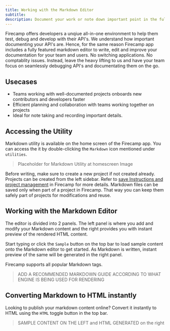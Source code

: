 ```yaml
---
title: Working with the Markdown Editor
subtitle:
description: Document your work or note down important point in the fully featured Markdown editor available in Firecamp
---
```


Firecamp offers developers a unqiue all-in-one environment to help them test, debug and develop with their API's. We understand how important documenting your API's are. Hence, for the same reason Firecamp app includes a fully featured markdown editor to write, edit and improve your documentation for your team and users. No switching applications. No comptablity issues. Instead, leave the heavy lifting to us and have your team focus on seamlessly debugging API's and documentating them on the go.

## Usecases
- Teams working with well-documented projects onboards new contributors and developers faster
- Efficient planning and collaboration with teams working together on projects
- Ideal for note taking and recording important details.

## Accessing the Utility

Markdown utility is available on the home screen of the Firecamp app. You can access the it by double-clicking the `Markdown` icon mentioned under `utilities`.

> Placeholder for Markdown Utility at homescreen Image

Before writing, make sure to create a new project if not created already. Projects can be created from the left sidebar. Refer to [save Instructions and project management](http://project_management.md) in Firecamp for more details. Markdown files can be saved only when part of a project in Firecamp. That way you can keep them safely part of projects for modifications and reuse.

## Working with the Markdown Editor

The editor is divided into 2 panels. The left panel is where you add and modify your Markdown content and the right provides you with instant preview of the rendered HTML content.

Start typing or click the `Sample` button on the top bar to load sample content onto the Markdown editor to get started. As Markdown is written, instant preview of the same will be generated in the right panel.

Firecamp supports all popular Markdown tags.

> ADD A RECOMMENDED MARKDOWN GUIDE ACCORDING TO WHAT ENGINE IS BEING USED FOR RENDERING

## Converting Markdown to HTML instantly

Looking to publish your markdown content online? Convert it instantly to HTML using the `HTML` toggle button in the top bar.

> SAMPLE CONTENT ON THE LEFT and HTML GENERATED on the right
